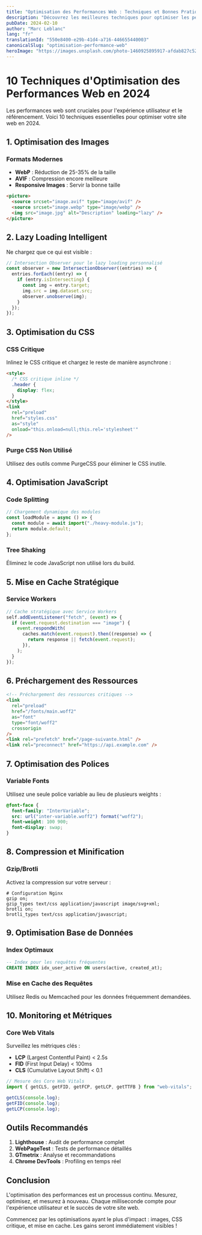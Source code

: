 ```yaml
---
title: "Optimisation des Performances Web : Techniques et Bonnes Pratiques"
description: "Découvrez les meilleures techniques pour optimiser les performances de votre site web et améliorer l'expérience utilisateur."
pubDate: 2024-02-10
author: "Marc Leblanc"
lang: "fr"
translationId: "550e8400-e29b-41d4-a716-446655440003"
canonicalSlug: "optimisation-performance-web"
heroImage: "https://images.unsplash.com/photo-1460925895917-afdab827c52f?ixlib=rb-4.0.3&auto=format&fit=crop&w=1200&h=600&q=80"
---
```


# 10 Techniques d'Optimisation des Performances Web en 2024

Les performances web sont cruciales pour l'expérience utilisateur et le référencement. Voici 10 techniques essentielles pour optimiser votre site web en 2024.

## 1. Optimisation des Images

### Formats Modernes

- **WebP** : Réduction de 25-35% de la taille
- **AVIF** : Compression encore meilleure
- **Responsive Images** : Servir la bonne taille

```html
<picture>
  <source srcset="image.avif" type="image/avif" />
  <source srcset="image.webp" type="image/webp" />
  <img src="image.jpg" alt="Description" loading="lazy" />
</picture>
```

## 2. Lazy Loading Intelligent

Ne chargez que ce qui est visible :

```javascript
// Intersection Observer pour le lazy loading personnalisé
const observer = new IntersectionObserver((entries) => {
  entries.forEach((entry) => {
    if (entry.isIntersecting) {
      const img = entry.target;
      img.src = img.dataset.src;
      observer.unobserve(img);
    }
  });
});
```

## 3. Optimisation du CSS

### CSS Critique

Inlinez le CSS critique et chargez le reste de manière asynchrone :

```html
<style>
  /* CSS critique inline */
  .header {
    display: flex;
  }
</style>
<link
  rel="preload"
  href="styles.css"
  as="style"
  onload="this.onload=null;this.rel='stylesheet'"
/>
```

### Purge CSS Non Utilisé

Utilisez des outils comme PurgeCSS pour éliminer le CSS inutile.

## 4. Optimisation JavaScript

### Code Splitting

```javascript
// Chargement dynamique des modules
const loadModule = async () => {
  const module = await import("./heavy-module.js");
  return module.default;
};
```

### Tree Shaking

Éliminez le code JavaScript non utilisé lors du build.

## 5. Mise en Cache Stratégique

### Service Workers

```javascript
// Cache stratégique avec Service Workers
self.addEventListener("fetch", (event) => {
  if (event.request.destination === "image") {
    event.respondWith(
      caches.match(event.request).then((response) => {
        return response || fetch(event.request);
      }),
    );
  }
});
```

## 6. Préchargement des Ressources

```html
<!-- Préchargement des ressources critiques -->
<link
  rel="preload"
  href="/fonts/main.woff2"
  as="font"
  type="font/woff2"
  crossorigin
/>
<link rel="prefetch" href="/page-suivante.html" />
<link rel="preconnect" href="https://api.example.com" />
```

## 7. Optimisation des Polices

### Variable Fonts

Utilisez une seule police variable au lieu de plusieurs weights :

```css
@font-face {
  font-family: "InterVariable";
  src: url("inter-variable.woff2") format("woff2");
  font-weight: 100 900;
  font-display: swap;
}
```

## 8. Compression et Minification

### Gzip/Brotli

Activez la compression sur votre serveur :

```nginx
# Configuration Nginx
gzip on;
gzip_types text/css application/javascript image/svg+xml;
brotli on;
brotli_types text/css application/javascript;
```

## 9. Optimisation Base de Données

### Index Optimaux

```sql
-- Index pour les requêtes fréquentes
CREATE INDEX idx_user_active ON users(active, created_at);
```

### Mise en Cache des Requêtes

Utilisez Redis ou Memcached pour les données fréquemment demandées.

## 10. Monitoring et Métriques

### Core Web Vitals

Surveillez les métriques clés :

- **LCP** (Largest Contentful Paint) < 2.5s
- **FID** (First Input Delay) < 100ms
- **CLS** (Cumulative Layout Shift) < 0.1

```javascript
// Mesure des Core Web Vitals
import { getCLS, getFID, getFCP, getLCP, getTTFB } from "web-vitals";

getCLS(console.log);
getFID(console.log);
getLCP(console.log);
```

## Outils Recommandés

1. **Lighthouse** : Audit de performance complet
2. **WebPageTest** : Tests de performance détaillés
3. **GTmetrix** : Analyse et recommandations
4. **Chrome DevTools** : Profiling en temps réel

## Conclusion

L'optimisation des performances est un processus continu. Mesurez, optimisez, et mesurez à nouveau. Chaque milliseconde compte pour l'expérience utilisateur et le succès de votre site web.

Commencez par les optimisations ayant le plus d'impact : images, CSS critique, et mise en cache. Les gains seront immédiatement visibles !
